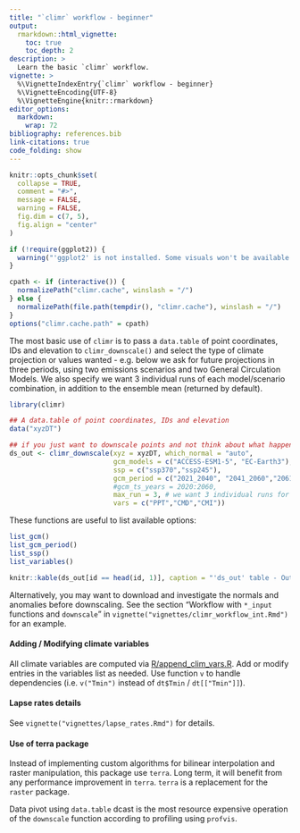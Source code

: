```yaml
---
title: "`climr` workflow - beginner"
output: 
  rmarkdown::html_vignette:
    toc: true
    toc_depth: 2
description: >
  Learn the basic `climr` workflow.
vignette: >
  %\VignetteIndexEntry{`climr` workflow - beginner}
  %\VignetteEncoding{UTF-8}
  %\VignetteEngine{knitr::rmarkdown}
editor_options: 
  markdown: 
    wrap: 72
bibliography: references.bib
link-citations: true
code_folding: show
---
```


```r
knitr::opts_chunk$set(
  collapse = TRUE,
  comment = "#>",
  message = FALSE,
  warning = FALSE,
  fig.dim = c(7, 5),
  fig.align = "center"
)

if (!require(ggplot2)) {
  warning("'ggplot2' is not installed. Some visuals won't be available.")
}

cpath <- if (interactive()) {
  normalizePath("climr.cache", winslash = "/")
} else {
  normalizePath(file.path(tempdir(), "climr.cache"), winslash = "/")
}
options("climr.cache.path" = cpath)
```


The most basic use of `climr` is to pass a `data.table` of point coordinates, IDs
and elevation to `climr_downscale()` and select the type of climate projection or 
values wanted - e.g. below we ask for future projections in three periods, using
two emissions scenarios and two General Circulation Models. We also specify we want
3 individual runs of each model/scenario combination, in addition to the ensemble mean
(returned by default).

```r
library(climr)

## A data.table of point coordinates, IDs and elevation
data("xyzDT")

## if you just want to downscale points and not think about what happening behind the scenes, use this function
ds_out <- climr_downscale(xyz = xyzDT, which_normal = "auto", 
                          gcm_models = c("ACCESS-ESM1-5", "EC-Earth3"), 
                          ssp = c("ssp370","ssp245"), 
                          gcm_period = c("2021_2040", "2041_2060","2061_2080"),
                          #gcm_ts_years = 2020:2060,
                          max_run = 3, # we want 3 individual runs for each model
                          vars = c("PPT","CMD","CMI"))
```

These functions are useful to list available options:

```r
list_gcm()
list_gcm_period()
list_ssp()
list_variables()
```

```r
knitr::kable(ds_out[id == head(id, 1)], caption = "'ds_out' table - Output from `climr_downscale`. Outputs are shown for one location ('id')")
```

Alternatively, you may want to download and investigate the normals and anomalies
before downscaling. See the section "Workflow with `*_input` functions and `downscale`"
in `vignette("vignettes/climr_workflow_int.Rmd")` for an example.

#### Adding / Modifying climate variables

All climate variables are computed via [R/append_clim_vars.R](./R/append_clim_vars.R).
Add or modify entries in the variables list as needed.
Use function `v` to handle dependencies (i.e. `v("Tmin")` instead of `dt$Tmin` / `dt[["Tmin"]]`).

#### Lapse rates details

See `vignette("vignettes/lapse_rates.Rmd")` for details.

#### Use of terra package

Instead of implementing custom algorithms for bilinear interpolation and raster manipulation, this package use `terra`.
Long term, it will benefit from any performance improvement in `terra`.
`terra` is a replacement for the `raster` package.

Data pivot using `data.table` dcast is the most resource expensive operation of the `downscale` function according to profiling using `profvis`.

